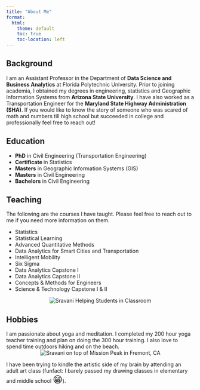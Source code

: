 ```yaml
---
title: "About Me"
format:
  html:
    theme: default
    toc: true
    toc-location: left
---
```


## Background

I am an Assistant Professor in the Department of **Data Science and Business Analytics** at Florida Polytechnic University. Prior to joining academia, I obtained my degrees in engineering, statistics and Geographic Information Systems from **Arizona State University**. I have also worked as a Transportation Engineer for the **Maryland State Highway Administration (SHA)**. If you would like to know the story of someone who was scared of math and numbers till high school but succeeded in college and professionally feel free to reach out!

## Education

- **PhD** in Civil Engineering (Transportation Engineering)
- **Certificate ** in Statistics 
- **Masters** in Geographic Information Systems (GIS)
- **Masters** in Civil Engineering 
- **Bachelors** in Civil Engineering

## Teaching

The following are the courses I have taught. Please feel free to reach out to me if you need more information on them. 

- Statistics
- Statistical Learning
- Advanced Quantitative Methods
- Data Analytics for Smart Cities and Transportation
- Intelligent Mobility
- Six Sigma
- Data Analytics Capstone I
- Data Analytics Capstone II
- Concepts & Methods for Engineers
- Science & Technology Capstone I & II

<center><img src="FLPoly_Class_281.jpg" 
             style="max-height: 315px;"
             alt="Sravani Helping Students in Classroom"/></center>

## Hobbies

I am passionate about yoga and meditation. I completed my 200 hour yoga teacher training and plan on doing the 300 hour training. I also love to spend time outdoors hiking and on the beach.
<center><img src="missionpeak.JPG" 
             style="max-height: 315px;"
             alt="Sravani on top of Mission Peak in Fremont, CA"/></center>
             


\n I have been trying to kindle the artistic side of my brain by attending an adult art class (funfact: I barely passed my drawing classes in elementary and middle school <span style='font-size:25px;'>&#128513;</span>). 

